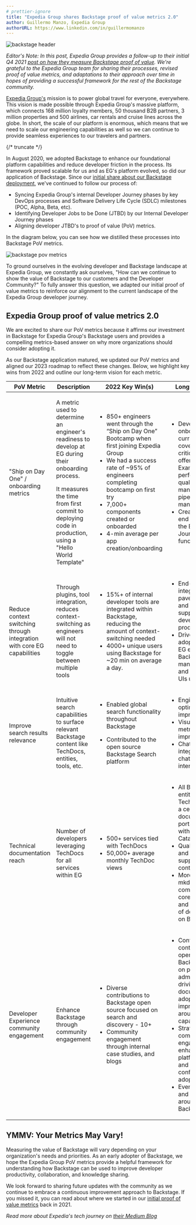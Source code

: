 ```yaml
---
# prettier-ignore
title: "Expedia Group shares Backstage proof of value metrics 2.0"
author: Guillermo Manzo, Expedia Group
authorURL: https://www.linkedin.com/in/guillermomanzo
---
```


![backstage header](assets/2023-08-17/header.png)

_Editor's Note: In this post, Expedia Group provides a follow-up to their initial Q4 2021 [post on how they measure Backstage proof of value](https://backstage.spotify.com/blog/measuring-backstage-proof-of-value-at-expedia/).
We're grateful to the Expedia Group team for sharing their processes, revised proof of value metrics, and adaptations to their approach over time in hopes of providing a successful framework for the rest of the Backstage community._

[Expedia Group's](https://expediagroup.com) mission is to power global travel for everyone, everywhere.
This vision is made possible through Expedia Group's massive platform, which connects 168 million loyalty members, 50 thousand B2B partners, 3 million properties and 500 airlines, car rentals and cruise lines across the globe. In short, the scale of our platform is enormous, which means that we need to scale our engineering capabilities as well so we can continue to provide seamless experiences to our travelers and partners.

{/* truncate */}

In August 2020, we adopted Backstage to enhance our foundational platform capabilities and reduce developer friction in the process. Its framework proved scalable for us and as EG's platform evolved, so did our application of Backstage. Since our [initial share about our Backstage deployment](https://backstage.spotify.com/blog/measuring-backstage-proof-of-value-at-expedia/), we've continued to follow our process of:

- Syncing Expedia Group's internal Developer Journey phases by key DevOps processes and Software Delivery Life Cycle (SDLC) milestones (POC, Alpha, Beta, etc).
- Identifying Developer Jobs to be Done (JTBD) by our Internal Developer Journey phases
- Aligning developer JTBD's to proof of value (PoV) metrics.

In the diagram below, you can see how we distilled these processes into Backstage PoV metrics.

![backstage pov metrics](assets/2023-08-17/table.png)

To ground ourselves in the evolving developer and Backstage landscape at Expedia Group, we constantly ask ourselves, "How can we continue to show the value of Backstage to our customers and the Developer Community?" To fully answer this question, we adapted our initial proof of value metrics to reinforce our alignment to the current landscape of the Expedia Group developer journey.

## Expedia Group proof of value metrics 2.0

We are excited to share our PoV metrics because it affirms our investment in Backstage for Expedia Group's Backstage users and provides a compelling metrics-based answer on why more organizations should consider adopting it.

As our Backstage application matured, we updated our PoV metrics and aligned our 2023 roadmap to reflect these changes. Below, we highlight key wins from 2022 and outline our long-term vision for each metric.

<table>
  <thead>
    <tr>
      <th>PoV Metric</th>
      <th>Description</th>
      <th>2022 Key Win(s)</th>
      <th>Long-Term Vision</th>
    </tr>
  </thead>
  <tbody>
    <tr>
      <td>"Ship on Day One" / onboarding metrics</td>
      <td>
        <p>
          A metric used to determine an engineer's readiness to develop at EG
          during their onboarding process.
        </p>
        <p>
          It measures the time from first commit to deploying code in
          production, using a "Hello World Template"
        </p>
      </td>
      <td>
        <ul>
          <li>
            850+ engineers went through the “Ship on Day One” Bootcamp when
            first joining Expedia Group
          </li>
          <li>
            We had a success rate of ~95% of engineers completing bootcamp on
            first try
          </li>
          <li>7,000+ components created or onboarded</li>
          <li>4-min average per app creation/onboarding</li>
        </ul>
      </td>
      <td>
        <ul>
          <li>
            Develop full onboarding curriculum coverage for all critical
            capabilities offered within EG - Example: performance and quality
            management, pipeline management, etc.
          </li>
          <li>
            Create an end-to-end guided tour of the EG Developer Journey w/
            functional training
          </li>
        </ul>
      </td>
    </tr>
    <tr>
      <td>
        Reduce context switching through integration with core EG capabilities
      </td>
      <td>
        Through plugins, tool integration, reduces context-switching as
        engineers will not need to toggle between multiple tools
      </td>
      <td>
        <ul>
          <li>
            15%+ of internal developer tools are integrated within Backstage,
            reducing the amount of context-switching needed
          </li>
          <li>
            4000+ unique users using Backstage for ~20 min on average a day.
          </li>
        </ul>
      </td>
      <td>
        <ul>
          <li>
            End-to-end integration with EG paved road tools and Backstage to
            support increased developer productivity
          </li>
          <li>
            Drive broader adoption to have all EG employees using Backstage to
            manage their SDLC and to build internal UIs using plugins
          </li>
        </ul>
      </td>
    </tr>
    <tr>
      <td>Improve search results relevance</td>
      <td>
        Intuitive search capabilities to surface relevant Backstage content like
        TechDocs, entities, tools, etc.
      </td>
      <td>
        <ul>
          <li>Enabled global search functionality throughout Backstage</li>
          <li>
            <p>Contributed to the open source Backstage Search platform</p>
          </li>
        </ul>
      </td>
      <td>
        <ul>
          <li>Engine optimization/ranking improvement</li>
          <li>Visualize key search metrics to support improvements</li>
          <li>Chat + AI integration with chat-based interfaces</li>
        </ul>
      </td>
    </tr>
    <tr>
      <td>Technical documentation reach</td>
      <td>
        Number of developers leveraging TechDocs for all services within EG
      </td>
      <td>
        <ul>
          <li>500+ services tied with TechDocs</li>
          <li>50,000+ average monthly TechDoc views</li>
        </ul>
      </td>
      <td>
        <ul>
          <li>
            All Backstage entities leveraging TechDocs to enable a centralized
            documentation portal integrated with the Software Catalog
          </li>
          <li>
            Quality/governance and gamification to support users and
            contributors
          </li>
          <li>
            More TechDocs and mkdocs add-ons to compliment the core capabilities
            and drive usability of documentation on Backstage
          </li>
        </ul>
      </td>
    </tr>
    <tr>
      <td>Developer Experience community engagement</td>
      <td>Enhance Backstage through community engagement</td>
      <td>
        <ul>
          <li>
            Diverse contributions to Backstage open source focused on search and
            discovery - 10+
          </li>
          <li>Community engagement through internal case studies, and blogs</li>
        </ul>
      </td>
      <td>
        <ul>
          <li>
            Continuous contributions to open-source Backstage, focused on plugin
            administration, driving documentation adoption, and improved UX
            around core capabilities
          </li>
          <li>
            Strategic community engagements to enhance the platform's usability
            and long-term confidence in adopting Backstage
          </li>
          <li>
            Event participation and storytelling around EG's Backstage journey
          </li>
        </ul>
      </td>
    </tr>
  </tbody>
</table>

## YMMV: Your Metrics May Vary!

Measuring the value of Backstage will vary depending on your organization's needs and priorities. As an early adopter of Backstage, we hope the Expedia Group PoV metrics provide a helpful framework for understanding how Backstage can be used to improve developer productivity, collaboration, and knowledge sharing.

We look forward to sharing future updates with the community as we continue to embrace a continuous improvement approach to Backstage. If you missed it, you can read about where we started in our [initial proof of value metrics](https://backstage.spotify.com/blog/measuring-backstage-proof-of-value-at-expedia/) back in 2021.

_Read more about Expedia's tech journey on [their Medium Blog](https://medium.com/expedia-group-tech)_
